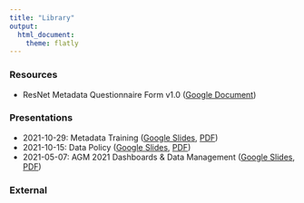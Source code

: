 ```yaml
---
title: "Library"
output:
  html_document:
    theme: flatly
---
```


### Resources

-   ResNet Metadata Questionnaire Form v1.0 ([Google Document](https://docs.google.com/document/d/17_JSYg62wC2alPnd7VsxYzYmadRJkHyNO-QOon0-xB4/edit?usp=sharing))

### Presentations

-   2021-10-29: Metadata Training ([Google Slides](https://docs.google.com/presentation/d/17MwEvf0QfGcrHkv3EZAbYMBLauSgJya8xeBm8oNkuiU/edit?usp=sharing), [PDF](pdfs/ResNet%20Metadata%20Training%2020211029%20archive.pdf))
-   2021-10-15: Data Policy ([Google Slides](https://docs.google.com/presentation/d/1tYxQas8iBCHmPuORAEaGmBYcr3HhwOxi84IKWlzKhQs/edit?usp=sharing), [PDF](pdfs/bResNet%20Data%20Policy%20-%20Monthly%20Meeting%2020211015%20archive.pdf))
-   2021-05-07: AGM 2021 Dashboards & Data Management ([Google Slides](https://docs.google.com/presentation/d/1Fr8cN4jJoV6gFNnB-6O3eJiBMRA0XiHGvDHOz4pkpio/edit?usp=sharing), [PDF](pdfs/ResNet%20AGM2021%20Dashboard%20Data%20Mgmt%2020210507%20archive.pdf))

### External
